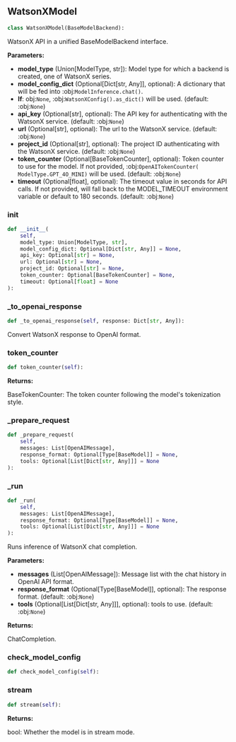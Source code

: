 <a id="camel.models.watsonx_model"></a>

<a id="camel.models.watsonx_model.WatsonXModel"></a>

## WatsonXModel

```python
class WatsonXModel(BaseModelBackend):
```

WatsonX API in a unified BaseModelBackend interface.

**Parameters:**

- **model_type** (Union[ModelType, str]): Model type for which a backend is created, one of WatsonX series.
- **model_config_dict** (Optional[Dict[str, Any]], optional): A dictionary that will be fed into :obj:`ModelInference.chat()`.
- **If**: obj:`None`, :obj:`WatsonXConfig().as_dict()` will be used. (default: :obj:`None`)
- **api_key** (Optional[str], optional): The API key for authenticating with the WatsonX service. (default: :obj:`None`)
- **url** (Optional[str], optional): The url to the WatsonX service. (default: :obj:`None`)
- **project_id** (Optional[str], optional): The project ID authenticating with the WatsonX service. (default: :obj:`None`)
- **token_counter** (Optional[BaseTokenCounter], optional): Token counter to use for the model. If not provided, :obj:`OpenAITokenCounter( ModelType.GPT_4O_MINI)` will be used. (default: :obj:`None`)
- **timeout** (Optional[float], optional): The timeout value in seconds for API calls. If not provided, will fall back to the MODEL_TIMEOUT environment variable or default to 180 seconds. (default: :obj:`None`)

<a id="camel.models.watsonx_model.WatsonXModel.__init__"></a>

### __init__

```python
def __init__(
    self,
    model_type: Union[ModelType, str],
    model_config_dict: Optional[Dict[str, Any]] = None,
    api_key: Optional[str] = None,
    url: Optional[str] = None,
    project_id: Optional[str] = None,
    token_counter: Optional[BaseTokenCounter] = None,
    timeout: Optional[float] = None
):
```

<a id="camel.models.watsonx_model.WatsonXModel._to_openai_response"></a>

### _to_openai_response

```python
def _to_openai_response(self, response: Dict[str, Any]):
```

Convert WatsonX response to OpenAI format.

<a id="camel.models.watsonx_model.WatsonXModel.token_counter"></a>

### token_counter

```python
def token_counter(self):
```

**Returns:**

  BaseTokenCounter: The token counter following the model's
tokenization style.

<a id="camel.models.watsonx_model.WatsonXModel._prepare_request"></a>

### _prepare_request

```python
def _prepare_request(
    self,
    messages: List[OpenAIMessage],
    response_format: Optional[Type[BaseModel]] = None,
    tools: Optional[List[Dict[str, Any]]] = None
):
```

<a id="camel.models.watsonx_model.WatsonXModel._run"></a>

### _run

```python
def _run(
    self,
    messages: List[OpenAIMessage],
    response_format: Optional[Type[BaseModel]] = None,
    tools: Optional[List[Dict[str, Any]]] = None
):
```

Runs inference of WatsonX chat completion.

**Parameters:**

- **messages** (List[OpenAIMessage]): Message list with the chat history in OpenAI API format.
- **response_format** (Optional[Type[BaseModel]], optional): The response format. (default: :obj:`None`)
- **tools** (Optional[List[Dict[str, Any]]], optional): tools to use. (default: :obj:`None`)

**Returns:**

  ChatCompletion.

<a id="camel.models.watsonx_model.WatsonXModel.check_model_config"></a>

### check_model_config

```python
def check_model_config(self):
```

<a id="camel.models.watsonx_model.WatsonXModel.stream"></a>

### stream

```python
def stream(self):
```

**Returns:**

  bool: Whether the model is in stream mode.
